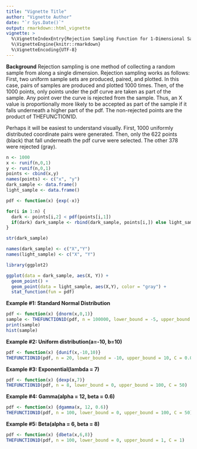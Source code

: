 ```yaml
---
title: "Vignette Title"
author: "Vignette Author"
date: "`r Sys.Date()`"
output: rmarkdown::html_vignette
vignette: >
  %\VignetteIndexEntry{Rejection Sampling Function for 1-Dimensional Samples}
  %\VignetteEngine{knitr::rmarkdown}
  %\VignetteEncoding{UTF-8}
---
```


**Background** 
Rejection sampling is one method of collecting a random sample from along a single dimension.  Rejection sampling works as follows: First, two uniform sample sets are produced, paired, and plotted.  In this case, pairs of samples are produced and plotted 1000 times.  Then, of the 1000 points, only points under the pdf curve are taken as part of the sample.  Any point over the curve is rejected from the sample.  Thus, an X value is proportionally more likely to be accepted as part of the sample if it falls underneath a higher part of the pdf.  The non-rejected points are the product of THEFUNCTION1D.  

Perhaps it will be easiest to understand visually.  First, 1000 uniformly distributed coordinate pairs were generated.  Then, only the 622 points (black) that fall underneath the pdf curve were selected.  The other 378 were rejected (gray).  

```r
n <- 1000
x <- runif(n,0,1)
y <- runif(n,0,1)
points <- cbind(x,y)
names(points) <- c("x", "y")
dark_sample <- data.frame()
light_sample <- data.frame()

pdf <- function(x) {exp(-x)}

for(i in 1:n) {
  dark <- points[i,2] < pdf(points[i,1])
  if(dark) dark_sample <- rbind(dark_sample, points[i,]) else light_sample <- rbind(light_sample, points[i,])
}

str(dark_sample)

names(dark_sample) <- c("X","Y")
names(light_sample) <- c("X", "Y")

library(ggplot2)

ggplot(data = dark_sample, aes(X, Y)) +
  geom_point() + 
  geom_point(data = light_sample, aes(X,Y), color = "gray") +
  stat_function(fun = pdf)

```


**Example #1: Standard Normal Distribution**
```r
pdf <- function(x) {dnorm(x,0,1)}
sample <- THEFUNCTION1D(pdf, n = 100000, lower_bound = -5, upper_bound = 5, C = 0.4)
print(sample)
hist(sample)
```


**Example #2: Uniform distribution(a=-10, b=10)**
```r
pdf <- function(x) {dunif(x,-10,10)}
THEFUNCTION1D(pdf, n = 20, lower_bound = -10, upper_bound = 10, C = 0.06)
```

**Example #3: Exponential(lambda = 7)**
```r
pdf <- function(x) {dexp(x,7)}
THEFUNCTION1D(pdf, n = 8, lower_bound = 0, upper_bound = 100, C = 50)
```


**Example #4: Gamma(alpha = 12, beta = 0.6)**
```r
pdf <- function(x) {dgamma(x, 12, 0.6)}
THEFUNCTION1D(pdf, n = 100, lower_bound = 0, upper_bound = 100, C = 50)
```

**Example #5: Beta(alpha = 6, beta = 8)**
```r
pdf <- function(x) {dbeta(x,6,8)}
THEFUNCTION1D(pdf, n = 100, lower_bound = 0, upper_bound = 1, C = 1)
```


